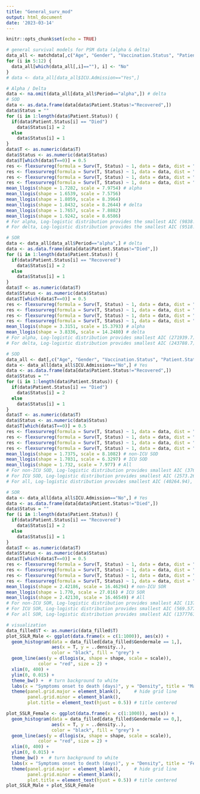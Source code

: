 ```yaml
---
title: "General_surv_mod"
output: html_document
date: '2023-03-14'
---
```


```r
knitr::opts_chunk$set(echo = TRUE)
```

```r
# general survival models for PSM data (alpha & delta)
data_all <- matchdata[,c("Age", "Gender", "Vaccination.Status", "Patient.Status", "FLU", "Symptom.Fever", "Fever.History", "Symptom.Sore.Throat", "Symptom.Cough", "Symptom.Diarrehea", "Symptom.Breathing.issue", "Headache", "Cardiovascular.disease.including.hypertension", "chronic.lung.disease", "Diabetes", "Pregnancy", "Is.Home.Quarantine.", "ICU.Admission", "Put.On.Ventilator", "T", "Period")] %>% .[.$T!="",]
for (i in 5:12) {
  data_all[which(data_all[,i]==""), i] <- "No"
}
# data <- data_all[data_all$ICU.Admission=="Yes",]
```

```r
# Alpha / Delta
data <- na.omit(data_all[data_all$Period=="alpha",]) # delta
# SOD
data <- as.data.frame(data[data$Patient.Status!="Recovered",])
data$Status = ""
for (i in 1:length(data$Patient.Status)) {
  if(data$Patient.Status[i] == "Died")
    data$Status[i] = 2
  else
    data$Status[i] = 1
}
data$T <- as.numeric(data$T)
data$Status <- as.numeric(data$Status)
data$T[which(data$T==0)] = 0.5
res <- flexsurvreg(formula = Surv(T, Status) ~ 1, data = data, dist = "gamma")
res <- flexsurvreg(formula = Surv(T, Status) ~ 1, data = data, dist = "weibull")
res <- flexsurvreg(formula = Surv(T, Status) ~ 1, data = data, dist = "llogis")
res <- flexsurvreg(formula = Surv(T, Status) ~ 1, data = data, dist = "lnorm")
mean_llogis(shape = 1.7282, scale = 7.9754) # alpha
mean_llogis(shape = 1.6539, scale = 7.5756)
mean_llogis(shape = 1.8059, scale = 8.3964)
mean_llogis(shape = 1.8432, scale = 8.2644) # delta
mean_llogis(shape = 1.7657, scale = 7.8882)
mean_llogis(shape = 1.9242, scale = 8.6586)
# For alpha, Log-logistic distribution provides the smallest AIC (9838.21), the median SOD is 14.95196.
# For delta, Log-logistic distribution provides the smallest AIC (9518.959), the median SOD is 14.21274.

# SOR
data <- data_all[data_all$Period=="alpha",] # delta
data <- as.data.frame(data[data$Patient.Status!="Died",])
for (i in 1:length(data$Patient.Status)) {
  if(data$Patient.Status[i] == "Recovered")
    data$Status[i] = 2
  else
    data$Status[i] = 1
}
data$T <- as.numeric(data$T)
data$Status <- as.numeric(data$Status)
data$T[which(data$T==0)] = 0.5
res <- flexsurvreg(formula = Surv(T, Status) ~ 1, data = data, dist = "gamma")
res <- flexsurvreg(formula = Surv(T, Status) ~ 1, data = data, dist = "weibull")
res <- flexsurvreg(formula = Surv(T, Status) ~ 1, data = data, dist = "llogis")
res <- flexsurvreg(formula = Surv(T, Status) ~ 1, data = data, dist = "lnorm")
mean_llogis(shape = 3.3151, scale = 15.3793) # alpha
mean_llogis(shape = 3.8336, scale = 14.2480) # delta
# For alpha, Log-logistic distribution provides smallest AIC (271939.7), the median SOR is 17.94756.
# For delta, Log-logistic distribution provides smallest AIC (243788.7), the median SOR is 15.97718.

```

```r
# SOD
data_all <- dat[,c("Age", "Gender", "Vaccination.Status", "Patient.Status", "FLU", "Symptom.Fever", "Fever.History", "Symptom.Sore.Throat", "Symptom.Cough", "Symptom.Diarrehea", "Symptom.Breathing.issue", "Headache", "Cardiovascular.disease.including.hypertension", "chronic.lung.disease", "Diabetes", "Pregnancy", "Is.Home.Quarantine.", "ICU.Admission", "Put.On.Ventilator", "T", "Period")] %>% .[.$T!="",]
data <- data_all[data_all$ICU.Admission=="No",] # Yes
data <- as.data.frame(data[data$Patient.Status!="Recovered",])
data$Status = ""
for (i in 1:length(data$Patient.Status)) {
  if(data$Patient.Status[i] == "Died")
    data$Status[i] = 2
  else
    data$Status[i] = 1
}
data$T <- as.numeric(data$T)
data$Status <- as.numeric(data$Status)
data$T[which(data$T==0)] = 0.5
res <- flexsurvreg(formula = Surv(T, Status) ~ 1, data = data, dist = "gamma")
res <- flexsurvreg(formula = Surv(T, Status) ~ 1, data = data, dist = "weibull")
res <- flexsurvreg(formula = Surv(T, Status) ~ 1, data = data, dist = "llogis")
res <- flexsurvreg(formula = Surv(T, Status) ~ 1, data = data, dist = "lnorm")
mean_llogis(shape = 1.7375, scale = 8.1082) # non-ICU SOD
mean_llogis(shape = 1.7031, scale = 6.3297) # ICU SOD
mean_llogis(shape = 1.732, scale = 7.977) # All
# For non-ICU SOD, Log-logistic distribution provides smallest AIC (37672.66), the median SOD is 15.08327.
# For ICU SOD, Log-logistic distribution provides smallest AIC (2573.261), the median SOD is 12.12784.
# For all, Log-logistic distribution provides smallest AIC (40264.94), the median SOD is 14.90727.

# SOR
data <- data_all[data_all$ICU.Admission=="No",] # Yes
data <- as.data.frame(data[data$Patient.Status!="Died",])
data$Status = ""
for (i in 1:length(data$Patient.Status)) {
  if(data$Patient.Status[i] == "Recovered")
    data$Status[i] = 2
  else
    data$Status[i] = 1
}
data$T <- as.numeric(data$T)
data$Status <- as.numeric(data$Status)
data$T[which(data$T==0)] = 0.5
res <- flexsurvreg(formula = Surv(T, Status) ~ 1, data = data, dist = "gamma")
res <- flexsurvreg(formula = Surv(T, Status) ~ 1, data = data, dist = "weibull")
res <- flexsurvreg(formula = Surv(T, Status) ~ 1, data = data, dist = "llogis")
res <- flexsurvreg(formula = Surv(T, Status) ~ 1, data = data, dist = "lnorm")
mean_llogis(shape = 2.42186, scale = 16.46294) # non-ICU SOR
mean_llogis(shape = 1.770, scale = 27.016) # ICU SOR
mean_llogis(shape = 2.42130, scale = 16.46549) # All
# For non-ICU SOR, Log-logistic distribution provides smallest AIC (1377163), the median SOR is 22.18053.
# For ICU SOR, Log-logistic distribution provides smallest AIC (569.5771), the median SOR is 48.96752.
# For all SOR, Log-logistic distribution provides smallest AIC (1377761), the median SOR is 22.18723.
```


```r
# visualization
data_filled$T <- as.numeric(data_filled$T)
plot_SSLR_Male <- ggplot(data.frame(x = c(1:1000)), aes(x)) + 
  geom_histogram(data = data_filled[data_filled$Gendermale == 1,], 
                 aes(x = T, y = ..density..), 
                 color = "black", fill = "grey") + 
  geom_line(aes(y = dllogis(x, shape = shape, scale = scale)), 
            color = "red", size = 2) + 
  xlim(0, 400) + 
  ylim(0, 0.015) + 
  theme_bw() +  # turn background to white
  labs(x = "Symptoms onset to death (days)", y = "Density", title = "Male cases", caption = "caption") + 
  theme(panel.grid.major = element_blank(),     # hide grid line
        panel.grid.minor = element_blank(), 
        plot.title = element_text(hjust = 0.5)) # title centered

plot_SSLR_Female <- ggplot(data.frame(x = c(1:1000)), aes(x)) + 
  geom_histogram(data = data_filled[data_filled$Gendermale == 0,], 
                 aes(x = T, y = ..density..), 
                 color = "black", fill = "grey") + 
  geom_line(aes(y = dllogis(x, shape = shape, scale = scale)), 
            color = "red", size = 2) + 
  xlim(0, 400) + 
  ylim(0, 0.015) + 
  theme_bw() +  # turn background to white
  labs(x = "Symptoms onset to death (days)", y = "Density", title = "Female cases", caption = "caption") + 
  theme(panel.grid.major = element_blank(),     # hide grid line
        panel.grid.minor = element_blank(), 
        plot.title = element_text(hjust = 0.5)) # title centered
plot_SSLR_Male + plot_SSLR_Female
```

